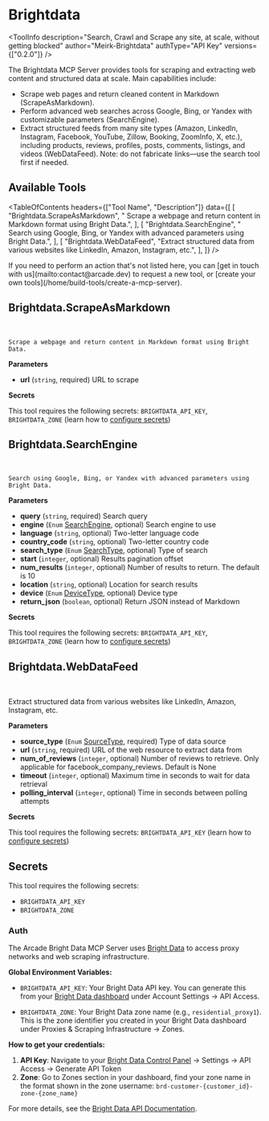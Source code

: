 # Brightdata


<ToolInfo
  description="Search, Crawl and Scrape any site, at scale, without getting blocked"
  author="Meirk-Brightdata"
  authType="API Key"
  versions={["0.2.0"]}
/>

<Badges repo="arcadeai/arcade_brightdata" />

The Brightdata MCP Server provides tools for scraping and extracting web content and structured data at scale. Main capabilities include:

- Scrape web pages and return cleaned content in Markdown (ScrapeAsMarkdown).
- Perform advanced web searches across Google, Bing, or Yandex with customizable parameters (SearchEngine).
- Extract structured feeds from many site types (Amazon, LinkedIn, Instagram, Facebook, YouTube, Zillow, Booking, ZoomInfo, X, etc.), including products, reviews, profiles, posts, comments, listings, and videos (WebDataFeed). Note: do not fabricate links—use the search tool first if needed.

## Available Tools

<TableOfContents
  headers={["Tool Name", "Description"]}
  data={[
    [
      "Brightdata.ScrapeAsMarkdown",
      "    Scrape a webpage and return content in Markdown format using Bright Data.",
    ],
    [
      "Brightdata.SearchEngine",
      "    Search using Google, Bing, or Yandex with advanced parameters using Bright Data.",
    ],
    [
      "Brightdata.WebDataFeed",
      "Extract structured data from various websites like LinkedIn, Amazon, Instagram, etc.",
    ],
  ]}
/>

<Callout>
  If you need to perform an action that's not listed here, you can [get in touch
  with us](mailto:contact@arcade.dev) to request a new tool, or [create your own
  tools](/home/build-tools/create-a-mcp-server).
</Callout>

## Brightdata.ScrapeAsMarkdown

<br />
<TabbedCodeBlock
  tabs={[
    {
      label: "Call the Tool Directly",
      content: {
        Python: [
          "/examples/integrations/mcp-servers/brightdata/scrape_as_markdown_example_call_tool.py",
        ],
        JavaScript: [
          "/examples/integrations/mcp-servers/brightdata/scrape_as_markdown_example_call_tool.js",
        ],
      },
    },
  ]}
/>

    Scrape a webpage and return content in Markdown format using Bright Data.

**Parameters**

- **url** (`string`, required) URL to scrape

**Secrets**

This tool requires the following secrets: `BRIGHTDATA_API_KEY`, `BRIGHTDATA_ZONE` (learn how to [configure secrets](/home/build-tools/create-a-tool-with-secrets))

## Brightdata.SearchEngine

<br />
<TabbedCodeBlock
  tabs={[
    {
      label: "Call the Tool Directly",
      content: {
        Python: [
          "/examples/integrations/mcp-servers/brightdata/search_engine_example_call_tool.py",
        ],
        JavaScript: [
          "/examples/integrations/mcp-servers/brightdata/search_engine_example_call_tool.js",
        ],
      },
    },
  ]}
/>

    Search using Google, Bing, or Yandex with advanced parameters using Bright Data.

**Parameters**

- **query** (`string`, required) Search query
- **engine** (`Enum` [SearchEngine](/mcp-servers/development/brightdata/reference#SearchEngine), optional) Search engine to use
- **language** (`string`, optional) Two-letter language code
- **country_code** (`string`, optional) Two-letter country code
- **search_type** (`Enum` [SearchType](/mcp-servers/development/brightdata/reference#SearchType), optional) Type of search
- **start** (`integer`, optional) Results pagination offset
- **num_results** (`integer`, optional) Number of results to return. The default is 10
- **location** (`string`, optional) Location for search results
- **device** (`Enum` [DeviceType](/mcp-servers/development/brightdata/reference#DeviceType), optional) Device type
- **return_json** (`boolean`, optional) Return JSON instead of Markdown

**Secrets**

This tool requires the following secrets: `BRIGHTDATA_API_KEY`, `BRIGHTDATA_ZONE` (learn how to [configure secrets](/home/build-tools/create-a-tool-with-secrets))

## Brightdata.WebDataFeed

<br />
<TabbedCodeBlock
  tabs={[
    {
      label: "Call the Tool Directly",
      content: {
        Python: [
          "/examples/integrations/mcp-servers/brightdata/web_data_feed_example_call_tool.py",
        ],
        JavaScript: [
          "/examples/integrations/mcp-servers/brightdata/web_data_feed_example_call_tool.js",
        ],
      },
    },
  ]}
/>

Extract structured data from various websites like LinkedIn, Amazon, Instagram, etc.

**Parameters**

- **source_type** (`Enum` [SourceType](/mcp-servers/development/brightdata/reference#SourceType), required) Type of data source
- **url** (`string`, required) URL of the web resource to extract data from
- **num_of_reviews** (`integer`, optional) Number of reviews to retrieve. Only applicable for facebook_company_reviews. Default is None
- **timeout** (`integer`, optional) Maximum time in seconds to wait for data retrieval
- **polling_interval** (`integer`, optional) Time in seconds between polling attempts

**Secrets**

This tool requires the following secrets: `BRIGHTDATA_API_KEY` (learn how to [configure secrets](/home/build-tools/create-a-tool-with-secrets))

## Secrets

This tool requires the following secrets:

- `BRIGHTDATA_API_KEY`
- `BRIGHTDATA_ZONE`

### Auth

The Arcade Bright Data MCP Server uses [Bright Data](https://brightdata.com/) to access proxy networks and web scraping infrastructure.

**Global Environment Variables:**

- `BRIGHTDATA_API_KEY`: Your Bright Data API key. You can generate this from your [Bright Data dashboard](https://brightdata.com/cp/zones) under Account Settings → API Access.

- `BRIGHTDATA_ZONE`: Your Bright Data zone name (e.g., `residential_proxy1`). This is the zone identifier you created in your Bright Data dashboard under Proxies & Scraping Infrastructure → Zones.

**How to get your credentials:**

1. **API Key**: Navigate to your [Bright Data Control Panel](https://brightdata.com/cp) → Settings → API Access → Generate API Token
2. **Zone**: Go to Zones section in your dashboard, find your zone name in the format shown in the zone username: `brd-customer-{customer_id}-zone-{zone_name}`

For more details, see the [Bright Data API Documentation](https://docs.brightdata.com/api-reference).

<ToolFooter pipPackageName="arcade_brightdata" />
